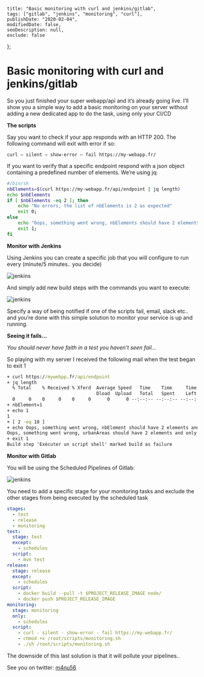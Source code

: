     title: "Basic monitoring with curl and jenkins/gitlab", 
    tags: ["gitlab", "jenkins", "monitoring", "curl"], 
    publishDate: "2020-02-04", 
    modifiedDate: false, 
    seoDescription: null, 
    exclude: false 
};

# Basic monitoring with curl and jenkins/gitlab

So you just finished your super webapp/api and it’s already going live. I’ll show you a simple way to add a basic monitoring on your server without adding a new dedicated app to do the task, using only your CI/CD

**The scripts**

Say you want to check if your app responds with an HTTP 200. The following command will exit with error if so:

`curl — silent — show-error — fail https://my-webapp.fr/`

If you want to verify that a specific endpoint respond with a json object containing a predefined number of elements. We’re using jq:

```bash
#/bin/sh
nbElements=$(curl https://my-webapp.fr/api/endpoint | jq length)
echo $nbElements
if [ $nbElements -eq 2 ]; then
    echo "No errors, the list of nbElements is 2 as expected"
    exit 0;
else
    echo "Oops, something went wrong, nbElements should have 2 elements and only $nbElements were received..."
    exit 1;
fi
```

**Monitor with Jenkins**

Using Jenkins you can create a specific job that you will configure to run every (minute/5 minutes.. you decide)

![jenkins](/images/basic-monitoring-curl-jenkins/jenkins.png)

And simply add new build steps with the commands you want to execute:

![jenkins](/images/basic-monitoring-curl-jenkins/jenkins_job.png)

Specify a way of being notified if one of the scripts fail, email, slack etc.. and you’re done with this simple solution to monitor your service is up and running.

**Seeing it fails…**

*You should never have faith in a test you haven’t seen fail…*

So playing with my server I received the following mail when the test began to exit 1

```cmd
+ curl https://mywebpp.fr/api/endpoint
+ jq length
  % Total    % Received % Xferd  Average Speed   Time    Time     Time  Current
                                 Dload  Upload   Total   Spent    Left  Speed
  0     0    0     0    0     0      0      0 --:--:-- --:--:-- --:--:--     0100   568  100   568    0     0  10281      0 --:--:-- --:--:-- --:--:-- 10327
+ nbElement=1
+ echo 1
1
+ [ 2 -eq 10 ]
+ echo Oops, something went wrong, nbElement should have 2 elements and only 1 were received...
Oops, something went wrong, urbanAreas should have 2 elements and only 1 were received...
+ exit 1
Build step 'Exécuter un script shell' marked build as failure
```

**Monitor with Gitlab**

You will be using the Scheduled Pipelines of Gitlab:

![jenkins](/images/basic-monitoring-curl-jenkins/gitlab.png)

You need to add a specific stage for your monitoring tasks and exclude the other stages from being executed by the scheduled task

```yml
stages:
  - test
  - release
  - monitoring
test:
  stage: test
  except:
    - schedules
  script:
    - mvn test
release:
  stage: release
  except:
    - schedules
  script:
    - docker build --pull -t $PROJECT_RELEASE_IMAGE node/
    - docker push $PROJECT_RELEASE_IMAGE
monitoring:
  stage: monitoring
  only:
    - schedules
  script:
    - curl - silent - show-error - fail https://my-webapp.fr/
    - chmod +x /root/scripts/monitoring.sh     
    - ./sh /root/scripts/monitoring.sh
```

The downside of this last solution is that it will pollute your pipelines..

See you on twitter: [m4nu56](https://twitter.com/m4nu56)

